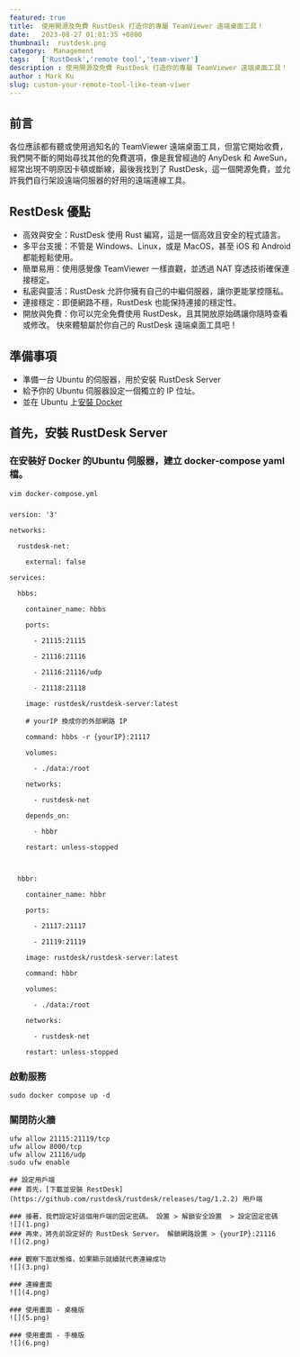 ```yaml
---
featured: true
title:  使用開源及免費 RustDesk 打造你的專屬 TeamViewer 遠端桌面工具！
date:   2023-08-27 01:01:35 +0800
thumbnail:  rustdesk.png
category:  Management
tags:   ['RustDesk','remote tool','team-viwer']
description : 使用開源及免費 RustDesk 打造你的專屬 TeamViewer 遠端桌面工具！
author : Mark Ku
slug: custom-your-remote-tool-like-team-viwer
---
```


## 前言
各位應該都有聽或使用過知名的 TeamViewer 遠端桌面工具，但當它開始收費，我們開不斷的開始尋找其他的免費選項，像是我曾經過的 AnyDesk 和 AweSun，經常出現不明原因卡頓或斷線，最後我找到了 RustDesk，這一個開源免費，並允許我們自行架設遠端伺服器的好用的遠端連線工具。

## RestDesk 優點
* 高效與安全：RustDesk 使用 Rust 編寫，這是一個高效且安全的程式語言。
* 多平台支援：不管是 Windows、Linux，或是 MacOS，甚至 iOS 和 Android 都能輕鬆使用。
* 簡單易用：使用感覺像 TeamViewer 一樣直觀，並透過 NAT 穿透技術確保連接穩定。
* 私密與靈活：RustDesk 允許你擁有自己的中繼伺服器，讓你更能掌控隱私。
* 連接穩定：即便網路不穩，RustDesk 也能保持連接的穩定性。
* 開放與免費：你可以完全免費使用 RustDesk，且其開放原始碼讓你隨時查看或修改。
快來體驗屬於你自己的 RustDesk 遠端桌面工具吧！

## 準備事項
* 準備一台 Ubuntu 的伺服器，用於安裝 RustDesk Server 
* 給予你的 Ubuntu 伺服器設定一個獨立的 IP 位址。
* 並在 Ubuntu 上[安裝 Docker](https://docs.docker.com/engine/install/ubuntu/) 

## 首先，安裝 RustDesk Server 

### 在安裝好 Docker 的Ubuntu 伺服器，建立 docker-compose yaml 檔。
```
vim docker-compose.yml
```
### 
```
version: '3'

networks:

  rustdesk-net:

    external: false

services:

  hbbs:

    container_name: hbbs

    ports:

      - 21115:21115

      - 21116:21116

      - 21116:21116/udp

      - 21118:21118

    image: rustdesk/rustdesk-server:latest

    # yourIP 換成你的外部網路 IP 

    command: hbbs -r {yourIP}:21117

    volumes:

      - ./data:/root

    networks:

      - rustdesk-net

    depends_on:

      - hbbr

    restart: unless-stopped



  hbbr:

    container_name: hbbr

    ports:

      - 21117:21117

      - 21119:21119

    image: rustdesk/rustdesk-server:latest

    command: hbbr

    volumes:

      - ./data:/root

    networks:

      - rustdesk-net

    restart: unless-stopped

```
### 啟動服務

```
sudo docker compose up -d

```
### 關閉防火牆
```
ufw allow 21115:21119/tcp
ufw allow 8000/tcp
ufw allow 21116/udp
sudo ufw enable
```
```
## 設定用戶端
### 首先，[下載並安裝 RestDesk](https://github.com/rustdesk/rustdesk/releases/tag/1.2.2) 用戶端

### 接著，我們設定好這個用戶端的固定密碼。 設置 > 解鎖安全設置  > 設定固定密碼
![](1.png)
### 再來，將先前設定好的 RustDesk Server。 解鎖網路設置 > {yourIP}:21116
![](2.png)

### 觀察下面狀態條，如果顯示就續就代表連線成功
![](3.png)

### 連線畫面
![](4.png)

### 使用畫面 - 桌機版
![](5.png) 

### 使用畫面 - 手機版
![](6.png) 
